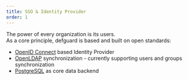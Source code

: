 ```yaml
---
title: SSO & Identity Provider
order: 1
---
```

The power of every organization is its users.  
As a core principle, defguard is based and built on open standards:  
* [OpenID Connect](https://openid.net/connect/) based Identity Provider
* [OpenLDAP](https://www.openldap.org/) synchronization - currently supporting users and groups synchronization
* [PostgreSQL](https://www.postgresql.org/) as core data backend
